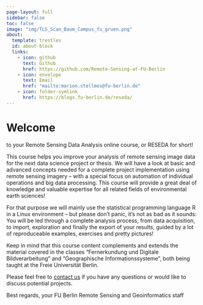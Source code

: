---
page-layout: full
sidebar: false
toc: false
image: "img/TLS_Scan_Baum_Campus_fu_gruen.png"
about:
  template: trestles
  id: about-block
  links:
    - icon: github
      text: Github
      href: https://github.com/Remote-Sensing-at-FU-Berlin
    - icon: envelope
      text: Email
      href: "mailto:marion.stellmes@fu-berlin.de" 
    - icon: folder-symlink
      href: https://blogs.fu-berlin.de/reseda/ 
---

:::{#about-block}

# Welcome

to your Remote Sensing Data Analysis online course, or RESEDA for short!

This course helps you improve your analysis of remote sensing image data for the next data science project or thesis. We will have a look at basic and advanced concepts needed for a complete project implementation using remote sensing imagery – with a special focus on automation of individual operations and big data processing. This course will provide a great deal of knowledge and valuable expertise for all related fields of environmental earth sciences!

For that purpose we will mainly use the statistical programming language R in a Linux environment – but please don’t panic, it’s not as bad as it sounds: You will be led through a complete analysis process, from data acquisition, to import, exploration and finally the export of your results, guided by a lot of reproduceable examples, exercises and pretty pictures!

Keep in mind that this course content complements and extends the material covered in the classes "Fernerkundung und Digitale Bildverarbeitung" and "Geographische Informationssysteme", both being taught at the Freie Universität Berlin.

Please feel free to [contact us](mailto:remotesensing@geo.fu-berlin.de) if you have any questions or would like to discuss potential projects.
:::

:::{#hero-heading}

Best regards,
your FU Berlin Remote Sensing and Geoinformatics staff

:::



